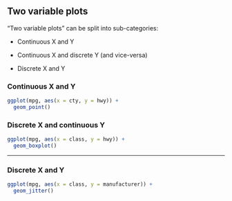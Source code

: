 ## Two variable plots

"Two variable plots" can be split into sub-categories:

- Continuous X and Y

- Continuous X and discrete Y (and vice-versa)

- Discrete X and Y

### Continuous X and Y

```r
ggplot(mpg, aes(x = cty, y = hwy)) +
  geom_point()
```


### Discrete X and continuous Y

```r
ggplot(mpg, aes(x = class, y = hwy)) +
  geom_boxplot()
```

---

### Discrete X and Y

```r
ggplot(mpg, aes(x = class, y = manufacturer)) +
  geom_jitter()
```
